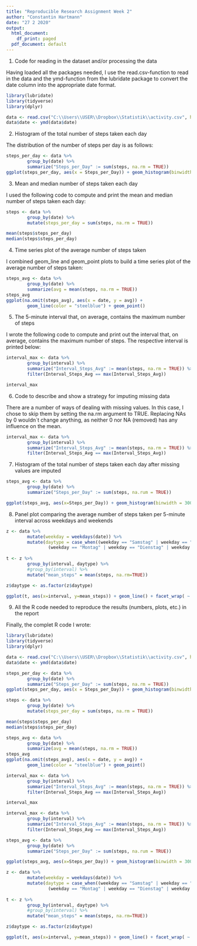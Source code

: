 ---
title: "Reproducible Research Assignment Week 2"
author: "Constantin Hartmann"
date: "27 2 2020"
output:
  html_document:
    df_print: paged
  pdf_document: default
---

1. Code for reading in the dataset and/or processing the data

Having loaded all the packages needed, I use the read.csv-function to read in the data and the ymd-function from the lubridate package to convert the date column into the appropriate date format. 

```{r echo = TRUE, results = 'markup'}
library(lubridate)
library(tidyverse)
library(dplyr)

data <- read.csv("C:\\Users\\USER\\Dropbox\\Statistik\\activity.csv", header = TRUE)
data$date <- ymd(data$date)
```

2. Histogram of the total number of steps taken each day

The distribution of the number of steps per day is as follows:

```{r echo = FALSE}

steps_per_day <- data %>%
        group_by(date) %>%
        summarize("Steps_per_Day" := sum(steps, na.rm = TRUE))
ggplot(steps_per_day, aes(x = Steps_per_Day)) + geom_histogram(binwidth = 3000) + ggtitle("Total number of steps taken each day")

```

3. Mean and median number of steps taken each day

I used the following code to compute and print the mean and median number of steps taken each day: 

```{r echo = TRUE, results = 'hide'}

steps <- data %>%
        group_by(date) %>%
        mutate(steps_per_day = sum(steps, na.rm = TRUE))

mean(steps$steps_per_day)
median(steps$steps_per_day)

```

4. Time series plot of the average number of steps taken

I combined geom_line and geom_point plots to build a time series plot of the average number of steps taken:

```{r echo = TRUE, results = 'hide'}

steps_avg <- data %>%
        group_by(date) %>%
        summarize(avg = mean(steps, na.rm = TRUE))
steps_avg        
ggplot(na.omit(steps_avg), aes(x = date, y = avg)) + 
        geom_line(color = "steelblue") + geom_point()

```

5. The 5-minute interval that, on average, contains the maximum number of steps

I wrote the following code to compute and print out the interval that, on average, contains the maximum number of steps. The respective interval is printed below:

```{r echo = TRUE}

interval_max <- data %>%
        group_by(interval) %>%
        summarize("Interval_Steps_Avg" := mean(steps, na.rm = TRUE)) %>%
        filter(Interval_Steps_Avg == max(Interval_Steps_Avg))

interval_max
```

6. Code to describe and show a strategy for imputing missing data

There are a number of ways of dealing with missing values. In this case, I chose to skip them by setting the na.rm argument to TRUE. Replacing NAs by 0 wouldn`t change anything, as neither 0 nor NA (removed) has any influence on the mean. 

```{r eval = FALSE}

interval_max <- data %>%
        group_by(interval) %>%
        summarize("Interval_Steps_Avg" := mean(steps, na.rm = TRUE)) %>%
        filter(Interval_Steps_Avg == max(Interval_Steps_Avg))

```

7. Histogram of the total number of steps taken each day after missing values are imputed

```{r echo = TRUE, results = 'hide'}
steps_avg <- data %>%
        group_by(date) %>%
        summarize("Steps_per_Day" := sum(steps, na.rum = TRUE))
```
```{r echo = FALSE}
ggplot(steps_avg, aes(x=Steps_per_Day)) + geom_histogram(binwidth = 3000)

```

8. Panel plot comparing the average number of steps taken per 5-minute interval across weekdays and weekends

```{r echo = TRUE, results = 'hide'}

z <- data %>%
        mutate(weekday = weekdays(date)) %>%
        mutate(daytype = case_when((weekday == "Samstag" | weekday == "Sonntag") ~ "Weekend", 
                (weekday == "Montag" | weekday == "Dienstag" | weekday == "Mittwoch" | weekday == "Donnerstag" | weekday ==                  "Freitag") ~ "Workingday"))
  
t <- z %>%
        group_by(interval, daytype) %>%
        #group_by(interval) %>%
        mutate("mean_steps" = mean(steps, na.rm=TRUE))

z$daytype <- as.factor(z$daytype)
```
```{r echo = FALSE}
ggplot(t, aes(x=interval, y=mean_steps)) + geom_line() + facet_wrap( ~ daytype)

```
9. All the R code needed to reproduce the results (numbers, plots, etc.) in the report

Finally, the complet R code I wrote:

```{r eval = FALSE}
library(lubridate)
library(tidyverse)
library(dplyr)

data <- read.csv("C:\\Users\\USER\\Dropbox\\Statistik\\activity.csv", header = TRUE)
data$date <- ymd(data$date)

steps_per_day <- data %>%
        group_by(date) %>%
        summarize("Steps_per_Day" := sum(steps, na.rm = TRUE))
ggplot(steps_per_day, aes(x = Steps_per_Day)) + geom_histogram(binwidth = 3000) + ggtitle("Total number of steps taken each day")

steps <- data %>%
        group_by(date) %>%
        mutate(steps_per_day = sum(steps, na.rm = TRUE))

mean(steps$steps_per_day)
median(steps$steps_per_day)

steps_avg <- data %>%
        group_by(date) %>%
        summarize(avg = mean(steps, na.rm = TRUE))
steps_avg        
ggplot(na.omit(steps_avg), aes(x = date, y = avg)) + 
        geom_line(color = "steelblue") + geom_point()

interval_max <- data %>%
        group_by(interval) %>%
        summarize("Interval_Steps_Avg" := mean(steps, na.rm = TRUE)) %>%
        filter(Interval_Steps_Avg == max(Interval_Steps_Avg))

interval_max

interval_max <- data %>%
        group_by(interval) %>%
        summarize("Interval_Steps_Avg" := mean(steps, na.rm = TRUE)) %>%
        filter(Interval_Steps_Avg == max(Interval_Steps_Avg))

steps_avg <- data %>%
        group_by(date) %>%
        summarize("Steps_per_Day" := sum(steps, na.rum = TRUE))

ggplot(steps_avg, aes(x=Steps_per_Day)) + geom_histogram(binwidth = 3000)

z <- data %>%
        mutate(weekday = weekdays(date)) %>%
        mutate(daytype = case_when((weekday == "Samstag" | weekday == "Sonntag") ~ "Weekend", 
                (weekday == "Montag" | weekday == "Dienstag" | weekday == "Mittwoch" | weekday == "Donnerstag" | weekday ==                  "Freitag") ~ "Workingday"))
  
t <- z %>%
        group_by(interval, daytype) %>%
        #group_by(interval) %>%
        mutate("mean_steps" = mean(steps, na.rm=TRUE))

z$daytype <- as.factor(z$daytype)

ggplot(t, aes(x=interval, y=mean_steps)) + geom_line() + facet_wrap( ~ daytype)

```

